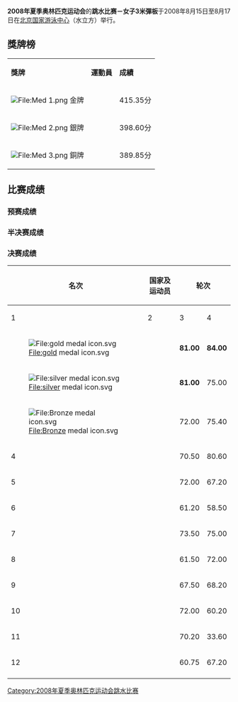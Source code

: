 {{noteTA|G1=Sports|G2=Aquatics}}
{{2008年夏季奥林匹克运动会跳水比赛}}

'''2008年夏季奥林匹克运动会'''的'''跳水比赛－女子3米彈板'''于2008年8月15日至8月17日在[[北京国家游泳中心|北京国家游泳中心]]（水立方）举行。

== 獎牌榜 ==
{| class="wikitable"
|- bgcolor="#efefef"
| '''獎牌'''
| '''運動員'''
| '''成績'''
|-
| bgcolor="gold" | [[File:Med_1.png|File:Med 1.png]] 金牌
| {{flagIOCathlete|[[郭晶晶|郭晶晶]]|CHN|2008年夏季}}
| 415.35分	
|-
| bgcolor="silver" | [[File:Med_2.png|File:Med 2.png]] 銀牌
| {{flagIOCathlete|[[尤里娅·帕卡琳娜|尤里娅·-{zh-hans:帕卡琳娜;zh-hk:柏哈蓮娜;zh-tw:帕哈里娜;}-]]|RUS|2008年夏季}}
|398.60分   
|-
| bgcolor="cc9966" | [[File:Med_3.png|File:Med 3.png]] 銅牌
| {{flagIOCathlete|[[吴敏霞|吴敏霞]]|CHN|2008年夏季}} 
|389.85分
|}

== 比赛成绩 ==

=== 预赛成绩 ===


=== 半决赛成绩 ===


=== 决赛成绩 ===

{| class="wikitable" style="text-align: center; font-size: small;"
|-
!rowspan="2" width="8%"|名次
!rowspan="2" width="32%"|国家及运动员
!colspan="5"|轮次
!rowspan="2" width="15%"|总成绩
|-
!width="9%"|1 
!width="9%"|2
!width="9%"|3
!width="9%"|4
!width="9%"|5
|- 
|[[File:gold_medal_icon.svg|File:gold medal icon.svg]]
| align="left" |'''{{flagIOCathlete|[[郭晶晶|郭晶晶]]|CHN|2008年夏季}}'''
| '''81.00'''
| '''84.00'''
| '''88.35'''
| 76.50
| '''85.50'''
| ''' 415.35 '''
|- 
|[[File:silver_medal_icon.svg|File:silver medal icon.svg]]
| align="left" |{{flagIOCathlete|[[尤里娅·帕卡琳娜|尤里娅·帕卡琳娜]]|RUS|2008年夏季}}
| '''81.00'''
| 75.00
| 80.60
| 82.50
| 79.50
| ''' 398.60 '''
|- 
|[[File:Bronze_medal_icon.svg|File:Bronze medal icon.svg]]
| align="left" |{{flagIOCathlete|[[吴敏霞|吴敏霞]]|CHN|2008年夏季}}
| 72.00
| 75.40
| 75.95
| '''85.50'''
| 81.00
| ''' 389.85 '''
|- 
|4
| align="left" |{{flagIOCathlete|[[布莱丝·哈特利|布莱丝·哈特利]]|CAN|2008年夏季}}
| 70.50
| 80.60
| 75.00
| 72.00
| 76.50
| ''' 374.60 '''
|- 
|5
| align="left" |{{flagIOCathlete|[[塔妮雅·卡尼奥托|塔妮雅·卡尼奥托]]|ITA|2008年夏季}}
| 72.00
| 67.20
| 60.00
| 67.50
| 82.50
| ''' 349.20 '''
|- 
|6
| align="left" |{{flagIOCathlete|[[Anna_Lindberg|安娜·林德贝里]]|SWE|2008年夏季}}
| 61.20
| 58.50
| 76.50
| 72.00
| 73.95
| ''' 342.15 '''
|- 
|7
| align="left" |{{flagIOCathlete|[[Sharleen_Stratton|沙尔丽恩·斯特拉顿]]|AUS|2008年夏季}}
| 73.50
| 75.00
| 49.00
| 66.00
| 67.50
| ''' 331.00 '''
|- 
|8
| align="left" |{{flagIOCathlete|[[Nancilea_Foster|南奇莱娅·福斯特]]|USA|2008年夏季}}
| 61.50
| 72.00
| 64.80
| 43.40
| 75.00
| ''' 316.70 '''
|- 
|9
| align="left" |{{flagIOCathlete|[[Christina_Loukas|克里斯蒂娜·劳卡斯]]|USA|2008年夏季}}
| 67.50
| 68.20
| 67.50
| 42.00
| 70.50
| ''' 315.70 '''
|- 
|10
| align="left" |{{flagIOCathlete|[[劳拉·桑切斯_(跳水运动员)|劳拉·萨切斯]]|MEX|2008年夏季}}
| 72.00
| 60.20
| 66.00
| 48.05
| 66.00
| ''' 312.25 '''
|- 
|11
| align="left" |{{flagIOCathlete|[[Olena_Fedorova|奥广娜·费多罗娃]]|UKR|2008年夏季}}
| 70.20
| 33.60
| 71.40
| 70.00
| 53.20
| ''' 298.40 '''
|- 
|12
| align="left" |{{flagIOCathlete|[[Nóra_Barta|诺拉·鲍尔托]]|HUN|2008年夏季}}
| 60.75
| 67.20
| 36.00
| 37.80
| 67.50
| ''' 269.25 '''
|- 
|}

[[Category:2008年夏季奥林匹克运动会跳水比赛|Category:2008年夏季奥林匹克运动会跳水比赛]]